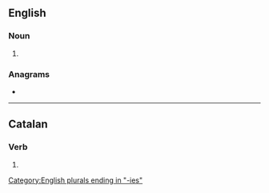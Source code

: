 {{also|élégies}}
==English==

===Noun===
{{head|en|noun plural form}}

# {{plural of|elegy|lang=en}}

===Anagrams===
* {{anagrams|en|elegise}}

[[Category:English plurals ending in "-ies"]]

----

==Catalan==

===Verb===
{{head|ca|verb form}}

# {{ca-verb form of|p=2|n=sg|t=impf|m=ind|elegir}}